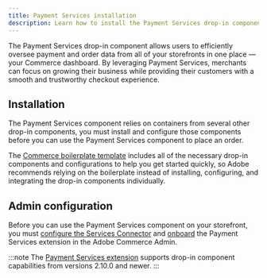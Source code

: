 ```yaml
---
title: Payment Services installation
description: Learn how to install the Payment Services drop-in component on your site.
---
```



The Payment Services drop-in component allows users to efficiently oversee payment and order data from all of your storefronts in one place — your Commerce dashboard. By leveraging Payment Services, merchants can focus on growing their business while providing their customers with a smooth and trustworthy checkout experience.

## Installation

The Payment Services component relies on containers from several other drop-in components, you must install and configure those components before you can use the Payment Services component to place an order.

The [Commerce boilerplate template](https://github.com/hlxsites/aem-boilerplate-commerce) includes all of the necessary drop-in components and configurations to help you get started quickly, so Adobe recommends relying on the boilerplate instead of installing, configuring, and integrating the drop-in components individually.

## Admin configuration

Before you can use the Payment Services component on your storefront, you must [configure the Services Connector](https://experienceleague.adobe.com/en/docs/commerce-learn/tutorials/admin/adobe-commerce-services/configure-adobe-commerce-services-connector) and [onboard](https://experienceleague.adobe.com/en/docs/commerce-merchant-services/payment-services/get-started/onboard) the Payment Services extension in the Adobe Commerce Admin.

:::note
The [Payment Services extension](https://experienceleague.adobe.com/en/docs/commerce-merchant-services/payment-services/release-notes#v2100) supports drop-in component capabilities from versions 2.10.0 and newer.
:::